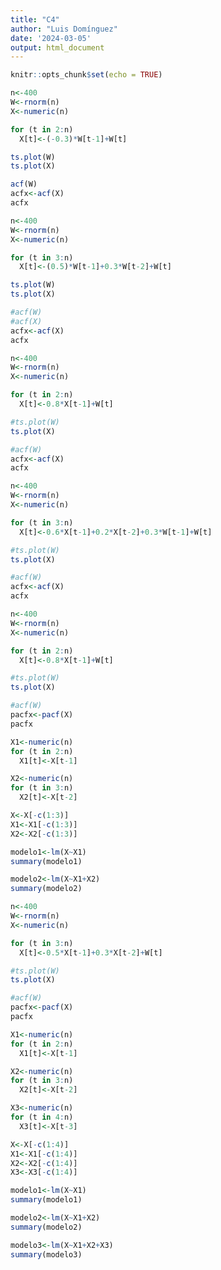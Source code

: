 ```yaml
---
title: "C4"
author: "Luis Domínguez"
date: '2024-03-05'
output: html_document
---
```


```r
knitr::opts_chunk$set(echo = TRUE)
```

```r
n<-400
W<-rnorm(n)
X<-numeric(n)

for (t in 2:n)
  X[t]<-(-0.3)*W[t-1]+W[t]

ts.plot(W)
ts.plot(X)

acf(W)
acfx<-acf(X)
acfx
```

```r
n<-400
W<-rnorm(n)
X<-numeric(n)

for (t in 3:n)
  X[t]<-(0.5)*W[t-1]+0.3*W[t-2]+W[t]

ts.plot(W)
ts.plot(X)

#acf(W)
#acf(X)
acfx<-acf(X)
acfx
```
```r
n<-400
W<-rnorm(n)
X<-numeric(n)

for (t in 2:n)
  X[t]<-0.8*X[t-1]+W[t]

#ts.plot(W)
ts.plot(X)

#acf(W)
acfx<-acf(X)
acfx
```
```r
n<-400
W<-rnorm(n)
X<-numeric(n)

for (t in 3:n)
  X[t]<-0.6*X[t-1]+0.2*X[t-2]+0.3*W[t-1]+W[t]

#ts.plot(W)
ts.plot(X)

#acf(W)
acfx<-acf(X)
acfx
```
```r
n<-400
W<-rnorm(n)
X<-numeric(n)

for (t in 2:n)
  X[t]<-0.8*X[t-1]+W[t]

#ts.plot(W)
ts.plot(X)

#acf(W)
pacfx<-pacf(X)
pacfx

X1<-numeric(n)
for (t in 2:n)
  X1[t]<-X[t-1]

X2<-numeric(n)
for (t in 3:n)
  X2[t]<-X[t-2]

X<-X[-c(1:3)]
X1<-X1[-c(1:3)]
X2<-X2[-c(1:3)]

modelo1<-lm(X~X1)
summary(modelo1)

modelo2<-lm(X~X1+X2)
summary(modelo2) 
```
```r
n<-400
W<-rnorm(n)
X<-numeric(n)

for (t in 3:n)
  X[t]<-0.5*X[t-1]+0.3*X[t-2]+W[t]

#ts.plot(W)
ts.plot(X)

#acf(W)
pacfx<-pacf(X)
pacfx

X1<-numeric(n)
for (t in 2:n)
  X1[t]<-X[t-1]

X2<-numeric(n)
for (t in 3:n)
  X2[t]<-X[t-2]

X3<-numeric(n)
for (t in 4:n)
  X3[t]<-X[t-3]

X<-X[-c(1:4)]
X1<-X1[-c(1:4)]
X2<-X2[-c(1:4)]
X3<-X3[-c(1:4)]

modelo1<-lm(X~X1)
summary(modelo1)

modelo2<-lm(X~X1+X2)
summary(modelo2) 

modelo3<-lm(X~X1+X2+X3)
summary(modelo3) 
```

